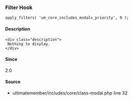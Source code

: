 
<UMBreadCrumb type="filter"/>

### Filter Hook    
    
```
apply_filters( 'um_core_includes_modals_priority', 9 );
```

#### Description
    <div class="description">
     Nothing to display.
    </div>

#### Since
<div class="description">
2.0
</div>

#### Source
  - <Link href="https://github.com/ultimatemember/ultimatemember/tree/2.5.0/includes/core/class-modal.php#L32">ultimatemember/includes/core/class-modal.php</Link> <Link href="https://github.com/ultimatemember/ultimatemember/tree/2.5.0/includes/core/class-modal.php#L32">line 32</Link>

